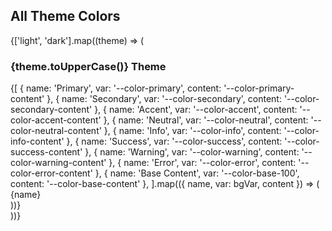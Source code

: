 
<Meta title="ui/Colors" />

<h2>All Theme Colors</h2>

{['light', 'dark'].map((theme) => (
  <div key={theme}>
    <h3 style={{ marginTop: '1rem' }}>{theme.toUpperCase()} Theme</h3>
    <div
      style={{
        display: 'grid',
        gridTemplateColumns: 'repeat(4, minmax(0, 1fr))',
        gap: '1rem',
        background:'transparent'
      }}
      data-theme={theme}
    >
      {[
        { name: 'Primary', var: '--color-primary', content: '--color-primary-content' },
        { name: 'Secondary', var: '--color-secondary', content: '--color-secondary-content' },
        { name: 'Accent', var: '--color-accent', content: '--color-accent-content' },
        { name: 'Neutral', var: '--color-neutral', content: '--color-neutral-content' },
        { name: 'Info', var: '--color-info', content: '--color-info-content' },
        { name: 'Success', var: '--color-success', content: '--color-success-content' },
        { name: 'Warning', var: '--color-warning', content: '--color-warning-content' },
        { name: 'Error', var: '--color-error', content: '--color-error-content' },
        { name: 'Base Content', var: '--color-base-100', content: '--color-base-content' },
      ].map(({ name, var: bgVar, content }) => (
        <div
          key={name}
          style={{
            backgroundColor: `var(${bgVar})`,
            color: content ? `var(${content})` : '#fff',
            display: 'flex',
            alignItems: 'center',
            justifyContent: 'center',
            height: '80px',
            borderRadius: '0.5rem',
            fontWeight: 'bold',
            border: '1px solid #ddd',
            textAlign: 'center',
            padding: '0 0.5rem',
          }}
        >
          {name}
        </div>
      ))}
    </div>
  </div>
))}
